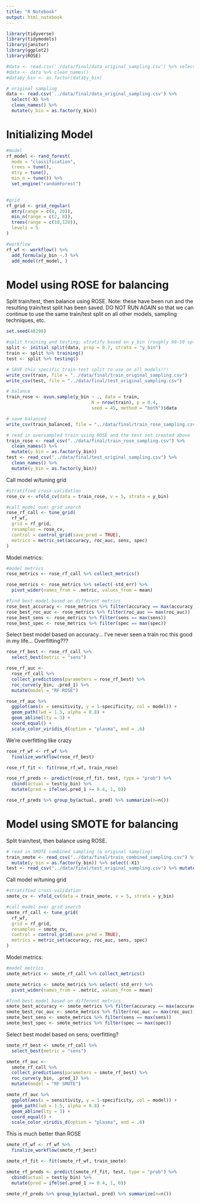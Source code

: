 ```yaml
---
title: "R Notebook"
output: html_notebook
---
```


```r
library(tidyverse)
library(tidymodels)
library(janitor)
library(ggplot2)
library(ROSE)

#data <- read.csv('./data/final/data_original_sampling.csv') %>% select(-X)
#data <- data %>% clean_names()
#data$y_bin <- as.factor(data$y_bin)

# original sampling
data <- read.csv('../data/final/data_original_sampling.csv') %>% 
  select(-X) %>% 
  clean_names() %>% 
  mutate(y_bin = as.factor(y_bin))
```

# Initializing Model

```r
#model
rf_model <- rand_forest(
  mode = "classification",
  trees = tune(),
  mtry = tune(),
  min_n = tune()) %>%
  set_engine("randomForest")
  

#grid
rf_grid <- grid_regular(
  mtry(range = c(8, 20)),
  min_n(range = c(2, 8)),
  trees(range = c(10,120)),
  levels = 5
)

#workflow
rf_wf <- workflow() %>% 
  add_formula(y_bin ~.) %>% 
  add_model(rf_model, )
```

# Model using ROSE for balancing

Split train/test, then balance using ROSE. Note: these have been run and the resulting train/test split has been saved. DO NOT RUN AGAIN so that we can continue to use the same train/test split on all other models, sampling techniques, etc. 

```r
set.seed(48298)

#split training and testing; stratify based on y_bin (roughly 90-10 split)
split <- initial_split(data, prop = 0.7, strata = "y_bin")
train <- split %>% training()
test <- split %>% testing()

# SAVE this specific train-test split to use on all models!!!
write_csv(train, file = "../data/final/train_original_sampling.csv")
write_csv(test, file = "../data/final/test_original_sampling.csv")

# balance
train_rose <- ovun.sample(y_bin ~ ., data = train,
                                N = nrow(train), p = 0.4, 
                                seed = 45, method = "both")$data

# save balanced
write_csv(train_balanced, file = "../data/final/train_rose_sampling.csv")

# read in oversampled train using ROSE and the test set created above
train_rose <- read_csv("../data/final/train_rose_sampling.csv") %>% 
  clean_names() %>% 
  mutate(y_bin = as.factor(y_bin))
test <- read_csv("../data/final/test_original_sampling.csv") %>% 
  clean_names() %>% 
  mutate(y_bin = as.factor(y_bin))
```

Call model w/tuning grid

```r
#stratified cross-validation
rose_cv <- vfold_cv(data = train_rose, v = 5, strata = y_bin)

#call model over grid search
rose_rf_call <- tune_grid(
  rf_wf,
  grid = rf_grid,
  resamples = rose_cv,
  control = control_grid(save_pred = TRUE),
  metrics = metric_set(accuracy, roc_auc, sens, spec)
)
```

Model metrics: 

```r
#model metrics
rose_metrics <- rose_rf_call %>% collect_metrics()

rose_metrics <- rose_metrics %>% select(-std_err) %>% 
  pivot_wider(names_from = .metric, values_from = mean)

#find best model based on different metrics
rose_best_accuracy <- rose_metrics %>% filter(accuracy == max(accuracy)) 
rose_best_roc_auc <- rose_metrics %>% filter(roc_auc == max(roc_auc)) 
rose_best_sens <- rose_metrics %>% filter(sens == max(sens))  
rose_best_spec <- rose_metrics %>% filter(spec == max(spec)) 
```

Select best model based on accuracy... I've never seen a train roc this good in my life... Overfitting???

```r
rose_rf_best <- rose_rf_call %>% 
  select_best(metric = "sens")

rose_rf_auc <- 
  rose_rf_call %>% 
  collect_predictions(parameters = rose_rf_best) %>% 
  roc_curve(y_bin, .pred_1) %>% 
  mutate(model = "RF ROSE")

rose_rf_auc %>% 
  ggplot(aes(x = sensitivity, y = 1-specificity, col = model)) + 
  geom_path(lwd = 1.5, alpha = 0.8) +
  geom_abline(lty = 3) + 
  coord_equal() + 
  scale_color_viridis_d(option = "plasma", end = .6)
```

We're overfitting like crazy 

```r
rose_rf_wf <- rf_wf %>%
  finalize_workflow(rose_rf_best)

rose_rf_fit <- fit(rose_rf_wf, train_rose)

rose_rf_preds <- predict(rose_rf_fit, test, type = "prob") %>%
  cbind(actual = test$y_bin) %>% 
  mutate(pred = ifelse(.pred_1 >= 0.4, 1, 0))

rose_rf_preds %>% group_by(actual, pred) %>% summarize(n=n())
```


# Model using SMOTE for balancing

Split train/test, then balance using ROSE. 

```r
# read in SMOTE combined sampling (& original sampling)
train_smote <- read_csv("../data/final/train_combined_sampling.csv") %>%
  mutate(y_bin = as.factor(y_bin)) %>% select(-X1)
test <- read_csv("../data/final/test_original_sampling.csv") %>% mutate(y_bin = as.factor(y_bin))
```

Call model w/tuning grid

```r
#stratified cross-validation
smote_cv <- vfold_cv(data = train_smote, v = 5, strata = y_bin)

#call model over grid search
smote_rf_call <- tune_grid(
  rf_wf,
  grid = rf_grid,
  resamples = smote_cv,
  control = control_grid(save_pred = TRUE),
  metrics = metric_set(accuracy, roc_auc, sens, spec)
)
```

Model metrics: 

```r
#model metrics
smote_metrics <- smote_rf_call %>% collect_metrics()

smote_metrics <- smote_metrics %>% select(-std_err) %>% 
  pivot_wider(names_from = .metric, values_from = mean)

#find best model based on different metrics
smote_best_accuracy <- smote_metrics %>% filter(accuracy == max(accuracy)) 
smote_best_roc_auc <- smote_metrics %>% filter(roc_auc == max(roc_auc)) 
smote_best_sens <- smote_metrics %>% filter(sens == max(sens))  
smote_best_spec <- smote_metrics %>% filter(spec == max(spec)) 
```

Select best model based on sens; overfitting?

```r
smote_rf_best <- smote_rf_call %>% 
  select_best(metric = "sens")

smote_rf_auc <- 
  smote_rf_call %>% 
  collect_predictions(parameters = smote_rf_best) %>% 
  roc_curve(y_bin, .pred_1) %>% 
  mutate(model = "RF SMOTE")

smote_rf_auc %>% 
  ggplot(aes(x = sensitivity, y = 1-specificity, col = model)) + 
  geom_path(lwd = 1.5, alpha = 0.8) +
  geom_abline(lty = 3) + 
  coord_equal() + 
  scale_color_viridis_d(option = "plasma", end = .6)
```
This is much better than ROSE

```r
smote_rf_wf <- rf_wf %>%
  finalize_workflow(smote_rf_best)

smote_rf_fit <- fit(smote_rf_wf, train_smote)

smote_rf_preds <- predict(smote_rf_fit, test, type = "prob") %>%
  cbind(actual = test$y_bin) %>% 
  mutate(pred = ifelse(.pred_1 >= 0.4, 1, 0))

smote_rf_preds %>% group_by(actual, pred) %>% summarize(n=n())
```


